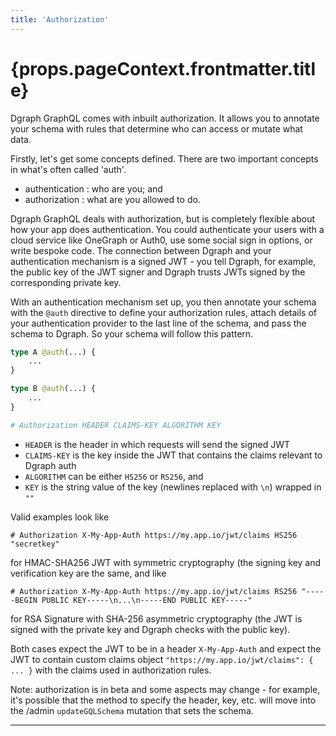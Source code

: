 ```yaml
---
title: 'Authorization'
---
```


<h1>{props.pageContext.frontmatter.title}</h1>

Dgraph GraphQL comes with inbuilt authorization.  It allows you to annotate your schema with rules that determine who can access or mutate what data.

Firstly, let's get some concepts defined.  There are two important concepts in what's often called 'auth'.

* authentication : who are you; and
* authorization : what are you allowed to do.

Dgraph GraphQL deals with authorization, but is completely flexible about how your app does authentication.  You could authenticate your users with a cloud service like OneGraph or Auth0, use some social sign in options, or write bespoke code.  The connection between Dgraph and your authentication mechanism is a signed JWT - you tell Dgraph, for example, the public key of the JWT signer and Dgraph trusts JWTs signed by the corresponding private key.

With an authentication mechanism set up, you then annotate your schema with the `@auth` directive to define your authorization rules, attach details of your authentication provider to the last line of the schema, and pass the schema to Dgraph.  So your schema will follow this pattern.

```graphql
type A @auth(...) {
    ...
}

type B @auth(...) {
    ...
}

# Authorization HEADER CLAIMS-KEY ALGORITHM KEY
```

* `HEADER` is the header in which requests will send the signed JWT
* `CLAIMS-KEY` is the key inside the JWT that contains the claims relevant to Dgraph auth
* `ALGORITHM` can be either `HS256` or `RS256`, and
* `KEY` is the string value of the key (newlines replaced with `\n`) wrapped in `""`

Valid examples look like

`# Authorization X-My-App-Auth https://my.app.io/jwt/claims HS256 "secretkey"`

for HMAC-SHA256 JWT with symmetric cryptography (the signing key and verification key are the same, and like

`# Authorization X-My-App-Auth https://my.app.io/jwt/claims RS256 "-----BEGIN PUBLIC KEY-----\n...\n-----END PUBLIC KEY-----"`

for RSA Signature with SHA-256 asymmetric cryptography (the JWT is signed with the private key and Dgraph checks with the public key).

Both cases expect the JWT to be in a header `X-My-App-Auth` and expect the JWT to contain custom claims object `"https://my.app.io/jwt/claims": { ... }` with the claims used in authorization rules.

Note: authorization is in beta and some aspects may change - for example, it's possible that the method to specify the header, key, etc. will move into the /admin `updateGQLSchema` mutation that sets the schema.

---